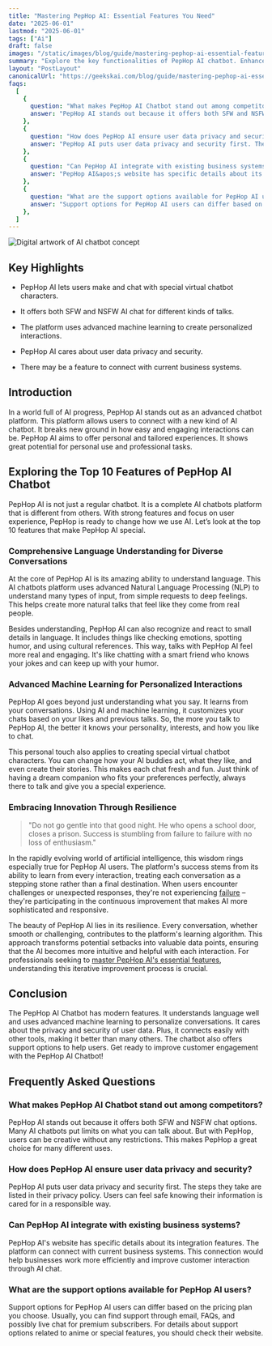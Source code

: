 ```yaml
---
title: "Mastering PepHop AI: Essential Features You Need"
date: "2025-06-01"
lastmod: "2025-06-01"
tags: ["Ai"]
draft: false
images: "/static/images/blog/guide/mastering-pephop-ai-essential-features-you-need.png"
summary: "Explore the key functionalities of PepHop AI chatbot. Enhance user engagement and streamline communication effortlessly."
layout: "PostLayout"
canonicalUrl: "https://geekskai.com/blog/guide/mastering-pephop-ai-essential-features-you-need/"
faqs:
  [
    {
      question: "What makes PepHop AI Chatbot stand out among competitors?",
      answer: "PepHop AI stands out because it offers both SFW and NSFW chat options. Many AI chatbots put limits on what you can talk about. But with PepHop, users can be creative without any restrictions. This makes PepHop a great choice for many different uses.PepHop AI stands out because it offers both SFW and NSFW chat options. Many AI chatbots put limits on what you can talk about. But with PepHop, users can be creative without any restrictions. This makes PepHop a great choice for many different uses.",
    },
    {
      question: "How does PepHop AI ensure user data privacy and security?",
      answer: "PepHop AI puts user data privacy and security first. The steps they take are listed in their privacy policy. Users can feel safe knowing their information is cared for in a responsible way.",
    },
    {
      question: "Can PepHop AI integrate with existing business systems?",
      answer: "PepHop AI&apos;s website has specific details about its integration features. The platform can connect with current business systems. This connection would help businesses work more efficiently and improve customer interaction through AI chat.",
    },
    {
      question: "What are the support options available for PepHop AI users?",
      answer: "Support options for PepHop AI users can differ based on the pricing plan you choose. Usually, you can find support through email, FAQs, and possibly live chat for premium subscribers. For details about support options related to anime or special features, you should check their website.",
    },
  ]
---
```


![Digital artwork of AI chatbot concept](/static/images/blog/guide/mastering-pephop-ai-essential-features-you-need.png)

## Key Highlights

- PepHop AI lets users make and chat with special virtual chatbot characters.

- It offers both SFW and NSFW AI chat for different kinds of talks.

- The platform uses advanced machine learning to create personalized interactions.

- PepHop AI cares about user data privacy and security.

- There may be a feature to connect with current business systems.

## Introduction

In a world full of AI progress, PepHop AI stands out as an advanced chatbot platform. This platform allows users to connect with a new kind of AI chatbot. It breaks new ground in how easy and engaging interactions can be. PepHop AI aims to offer personal and tailored experiences. It shows great potential for personal use and professional tasks.

## Exploring the Top 10 Features of PepHop AI Chatbot

PepHop AI is not just a regular chatbot. It is a complete AI chatbots platform that is different from others. With strong features and focus on user experience, PepHop is ready to change how we use AI. Let’s look at the top 10 features that make PepHop AI special.

### Comprehensive Language Understanding for Diverse Conversations

At the core of PepHop AI is its amazing ability to understand language. This AI chatbots platform uses advanced Natural Language Processing (NLP) to understand many types of input, from simple requests to deep feelings. This helps create more natural talks that feel like they come from real people.

Besides understanding, PepHop AI can also recognize and react to small details in language. It includes things like checking emotions, spotting humor, and using cultural references. This way, talks with PepHop AI feel more real and engaging. It's like chatting with a smart friend who knows your jokes and can keep up with your humor.

### Advanced Machine Learning for Personalized Interactions

PepHop AI goes beyond just understanding what you say. It learns from your conversations. Using AI and machine learning, it customizes your chats based on your likes and previous talks. So, the more you talk to PepHop AI, the better it knows your personality, interests, and how you like to chat.

This personal touch also applies to creating special virtual chatbot characters. You can change how your AI buddies act, what they like, and even create their stories. This makes each chat fresh and fun. Just think of having a dream companion who fits your preferences perfectly, always there to talk and give you a special experience.

### Embracing Innovation Through Resilience

> "Do not go gentle into that good night. He who opens a school door, closes a prison. Success is stumbling from failure to failure with no loss of enthusiasm."

In the rapidly evolving world of artificial intelligence, this wisdom rings especially true for PepHop AI users. The platform's success stems from its ability to learn from every interaction, treating each conversation as a stepping stone rather than a final destination. When users encounter challenges or unexpected responses, they're not experiencing [failure](https://imps.pl/technologia-i-styl-rekawice-do-bronienia-i-odziez-bramkarska-dla-profesjonalistow/) – they're participating in the continuous improvement that makes AI more sophisticated and responsive.

The beauty of PepHop AI lies in its resilience. Every conversation, whether smooth or challenging, contributes to the platform's learning algorithm. This approach transforms potential setbacks into valuable data points, ensuring that the AI becomes more intuitive and helpful with each interaction. For professionals seeking to [master PepHop AI's essential features](https://geekskai.com/blog/guide/mastering-pephop-ai-essential-features-you-need/), understanding this iterative improvement process is crucial.

## Conclusion

The PepHop AI Chatbot has modern features. It understands language well and uses advanced machine learning to personalize conversations. It cares about the privacy and security of user data. Plus, it connects easily with other tools, making it better than many others. The chatbot also offers support options to help users. Get ready to improve customer engagement with the PepHop AI Chatbot!

## Frequently Asked Questions

### What makes PepHop AI Chatbot stand out among competitors?

PepHop AI stands out because it offers both SFW and NSFW chat options. Many AI chatbots put limits on what you can talk about. But with PepHop, users can be creative without any restrictions. This makes PepHop a great choice for many different uses.

### How does PepHop AI ensure user data privacy and security?

PepHop AI puts user data privacy and security first. The steps they take are listed in their privacy policy. Users can feel safe knowing their information is cared for in a responsible way.

### Can PepHop AI integrate with existing business systems?

PepHop AI's website has specific details about its integration features. The platform can connect with current business systems. This connection would help businesses work more efficiently and improve customer interaction through AI chat.

### What are the support options available for PepHop AI users?

Support options for PepHop AI users can differ based on the pricing plan you choose. Usually, you can find support through email, FAQs, and possibly live chat for premium subscribers. For details about support options related to anime or special features, you should check their website.
